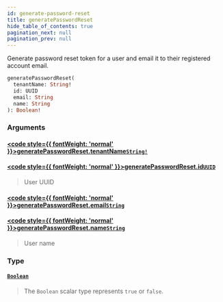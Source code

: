 ```yaml
---
id: generate-password-reset
title: generatePasswordReset
hide_table_of_contents: true
pagination_next: null
pagination_prev: null
---
```








Generate password reset token for a user and email it to their registered account email.

```graphql
generatePasswordReset(
  tenantName: String!
  id: UUID
  email: String
  name: String
): Boolean!
```


### Arguments

#### [<code style={{ fontWeight: 'normal' }}>generatePasswordReset.<b>tenantName</b></code>](#)<Bullet />[`String!`](/scalars/string) <Badge class="secondary" text="non-null"/> <Badge class="secondary" text="scalar"/>
> 
> 

#### [<code style={{ fontWeight: 'normal' }}>generatePasswordReset.<b>id</b></code>](#)<Bullet />[`UUID`](/scalars/uuid) <Badge class="secondary" text="scalar"/>
> User UUID
> 

#### [<code style={{ fontWeight: 'normal' }}>generatePasswordReset.<b>email</b></code>](#)<Bullet />[`String`](/scalars/string) <Badge class="secondary" text="scalar"/>
> 
> 

#### [<code style={{ fontWeight: 'normal' }}>generatePasswordReset.<b>name</b></code>](#)<Bullet />[`String`](/scalars/string) <Badge class="secondary" text="scalar"/>
> User name
> 

### Type

#### [`Boolean`](/scalars/boolean) <Badge class="secondary" text="scalar"/>
> The `Boolean` scalar type represents `true` or `false`.
> 





